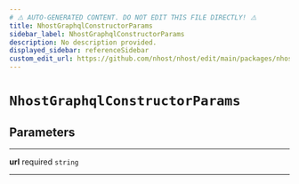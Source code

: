```yaml
---
# ⚠️ AUTO-GENERATED CONTENT. DO NOT EDIT THIS FILE DIRECTLY! ⚠️
title: NhostGraphqlConstructorParams
sidebar_label: NhostGraphqlConstructorParams
description: No description provided.
displayed_sidebar: referenceSidebar
custom_edit_url: https://github.com/nhost/nhost/edit/main/packages/nhost-js/src/clients/graphql.ts#L7
---
```


# `NhostGraphqlConstructorParams`

## Parameters

---

**<span className="parameter-name">url</span>** <span className="optional-status">required</span> `string`

---
